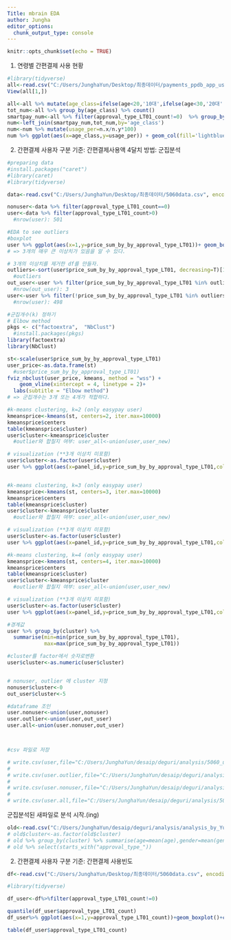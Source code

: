 ```yaml
---
Title: mbrain EDA
author: Jungha
editor_options: 
  chunk_output_type: console
---
```


```r
knitr::opts_chunk$set(echo = TRUE)
```

1. 연령별 간편결제 사용 현황 
```r

#library(tidyverse)
all<-read.csv("C:/Users/JunghaYun/Desktop/최종데이터/payments_ppdb_app_used.csv", encoding="CP949")
View(all[1,])

all<-all %>% mutate(age_class=ifelse(age<20,'10대',ifelse(age<30,'20대',ifelse(age<40,'30대',ifelse(age<50,'40대',ifelse(age<60,'50대', '60대')))))) 
tot_num<-all %>% group_by(age_class) %>% count()
smartpay_num<-all %>% filter(approval_type_LT01_count!=0)  %>% group_by(age_class) %>% count()
num<-left_join(smartpay_num,tot_num,by='age_class')
num<-num %>% mutate(usage_per=n.x/n.y*100)
num %>% ggplot(aes(x=age_class,y=usage_per)) + geom_col(fill='lightblue') + geom_text(aes(label=paste(round(usage_per),"%"),vjust=1.5))

```


2. 간편결제 사용자 구분 
기준: 간편결제사용액 4달치
방법: 군집분석

```r

#preparing data
#install.packages("caret")
#library(caret)
#library(tidyverse)

data<-read.csv("C:/Users/JunghaYun/Desktop/최종데이터/5060data.csv", encoding="CP949")

nonuser<-data %>% filter(approval_type_LT01_count==0)
user<-data %>% filter(approval_type_LT01_count>0)
  #nrow(user): 501

#EDA to see outliers 
#boxplot
user %>% ggplot(aes(x=1,y=price_sum_by_by_approval_type_LT01))+ geom_boxplot()+coord_flip()
# => 3개의 매우 큰 이상치가 있음을 알 수 있다.

# 3개의 이상치를 제거한 df를 만들자.
outliers<-sort(user$price_sum_by_by_approval_type_LT01, decreasing=T)[1:3]
  #outliers
out_user<-user %>% filter(price_sum_by_by_approval_type_LT01 %in% outliers)
  #nrow(out_user): 3
user<-user %>% filter(!price_sum_by_by_approval_type_LT01 %in% outliers)
  #nrow(user): 498

#군집개수(k) 정하기
# Elbow method
pkgs <- c("factoextra",  "NbClust")
  #install.packages(pkgs)
library(factoextra)
library(NbClust)

st<-scale(user$price_sum_by_by_approval_type_LT01)
user_price<-as.data.frame(st)
  #user$price_sum_by_by_approval_type_LT01)
fviz_nbclust(user_price, kmeans, method = "wss") +
    geom_vline(xintercept = 4, linetype = 2)+
  labs(subtitle = "Elbow method")
# => 군집개수는 3개 또는 4개가 적합하다.  

#k-means clustering, k=2 (only easypay user)
kmeansprice<-kmeans(st, centers=2, iter.max=10000)
kmeansprice$centers
table(kmeansprice$cluster)
user$cluster<-kmeansprice$cluster
  #outlier와 합칠지 여부: user_all<-union(user,user_new)

# visualization (**3개 이상치 미포함)
user$cluster<-as.factor(user$cluster)
user %>% ggplot(aes(x=panel_id,y=price_sum_by_by_approval_type_LT01,color=cluster))+geom_point()


#k-means clustering, k=3 (only easypay user)
kmeansprice<-kmeans(st, centers=3, iter.max=10000)
kmeansprice$centers
table(kmeansprice$cluster)
user$cluster<-kmeansprice$cluster
  #outlier와 합칠지 여부: user_all<-union(user,user_new)

# visualization (**3개 이상치 미포함)
user$cluster<-as.factor(user$cluster)
user %>% ggplot(aes(x=panel_id,y=price_sum_by_by_approval_type_LT01,color=cluster))+geom_point()

#k-means clustering, k=4 (only easypay user)
kmeansprice<-kmeans(st, centers=4, iter.max=10000)
kmeansprice$centers
table(kmeansprice$cluster)
user$cluster<-kmeansprice$cluster
  #outlier와 합칠지 여부: user_all<-union(user,user_new)

# visualization (**3개 이상치 미포함)
user$cluster<-as.factor(user$cluster)
user %>% ggplot(aes(x=panel_id,y=price_sum_by_by_approval_type_LT01,color=cluster))+geom_point()

#경계값
user %>% group_by(cluster) %>%
  summarise(min=min(price_sum_by_by_approval_type_LT01),
            max=max(price_sum_by_by_approval_type_LT01))

#cluster를 factor에서 숫자로변환
user$cluster<-as.numeric(user$cluster)


# nonuser, outlier 에 cluster 지정
nonuser$cluster<-0
out_user$cluster<-5

#dataframe 조인
user.nonuser<-union(user,nonuser)
user.outlier<-union(user,out_user)
user.all<-union(user.nonuser,out_user)



#csv 파일로 저장 

# write.csv(user,file="C:/Users/JunghaYun/desaip/deguri/analysis/5060_useronly_cluster.csv",row.names=FALSE)
# 
# write.csv(user.outlier,file="C:/Users/JunghaYun/desaip/deguri/analysis/5060_user&outlier_cluster.csv",row.names=FALSE)
# 
# write.csv(user.nonuser,file="C:/Users/JunghaYun/desaip/deguri/analysis/5060_user&nonuser_cluster.csv",row.names=FALSE)
# 
# write.csv(user.all,file="C:/Users/JunghaYun/desaip/deguri/analysis/5060_userall_cluster.csv",row.names=FALSE)

```

군집분석된 새파일로 분석 시작.(ing)

```r

old<-read.csv("C:/Users/JunghaYun/desaip/deguri/analysis/analysis_by_Yun/5060_userall_cluster.csv")
# old$cluster<-as.factor(old$cluster)
# old %>% group_by(cluster) %>% summarise(age=mean(age),gender=mean(gender))
# old %>% select(starts_with("approval_type_"))


```



2. 간편결제 사용자 구분 
기준: 간편결제 사용빈도

```r

df<-read.csv("C:/Users/JunghaYun/Desktop/최종데이터/5060data.csv", encoding="CP949")

#library(tidyverse)

df_user<-df%>%filter(approval_type_LT01_count!=0)

quantile(df_user$approval_type_LT01_count)
df_user%>% ggplot(aes(x=1,y=approval_type_LT01_count))+geom_boxplot()+coord_flip()

table(df_user$approval_type_LT01_count)

```

